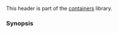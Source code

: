 {{cpp/header/title|unordered_map|notes={{mark c++11}}}}
{{cpp/header/navbar}}

This header is part of the [[cpp/container|containers]] library.

{{dsc begin}}
{{dsc h1|Includes}}
{{dsc inc|cpp/header/dsc compare}}
{{dsc inc|cpp/header/dsc initializer_list}}
{{dsc h1|Classes}}
{{dsc inc|cpp/container/dsc unordered_map}}
{{dsc inc|cpp/container/dsc unordered_multimap}}
{{dsc h1|Functions}}
{{dsc inc|cpp/container/dsc operator_cmp_unord|unordered_map}}
{{dsc inc|cpp/container/dsc swap2|unordered_map}}
{{dsc inc|cpp/container/dsc erase_if|unordered_map}}
{{dsc inc|cpp/container/dsc operator_cmp_unord|unordered_multimap}}
{{dsc inc|cpp/container/dsc swap2|unordered_multimap}}
{{dsc inc|cpp/container/dsc erase_if|unordered_multimap}}
{{dsc h2|Range access}}
{{dsc inc|cpp/iterator/dsc begin}}
{{dsc inc|cpp/iterator/dsc end}}
{{dsc inc|cpp/iterator/dsc rbegin}}
{{dsc inc|cpp/iterator/dsc rend}}
{{dsc inc|cpp/iterator/dsc size}}
{{dsc inc|cpp/iterator/dsc empty}}
{{dsc inc|cpp/iterator/dsc data}}
{{dsc end}}

===Synopsis===
{{cpp/synopsis/unordered_map}}

{{langlinks|de|es|ja|ru|zh}}